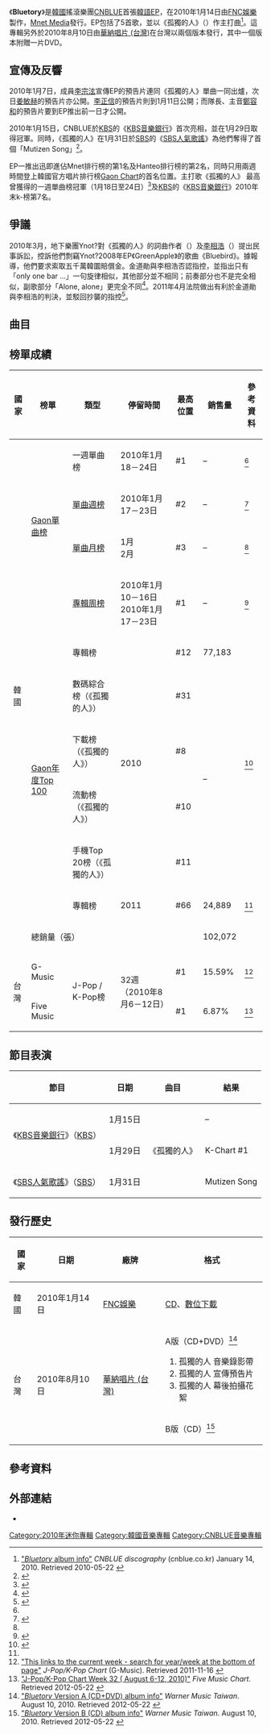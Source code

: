 {{Infobox album <!-- See Wikipedia:WikiProject_Albums -->
| Name        = Bluetory
| Type        = EP
| Artist      = [[CNBLUE|CNBLUE]]
| Cover       = CNBLUE Bluetory.jpg
| Released    = {{Start date|2010|01|14}}
| Recorded    = 2009年<br><small>（於FNC Entertainment Studio）</small>
| Genre       = [[韓國流行音樂|韓國流行音樂]]
| Length      = 19分17秒
| Label       = {{hlist|[[FNC娛樂|FNC娛樂]]|[[Mnet_Media|Mnet Media]]}}
| Language    = [[韓語|韓語]]
| Producer    = {{link-ko|韓成浩|한성호}}（{{lang|ko|한성호}}）、[[金在陽|金在陽]]（{{lang|ko|김재양}}）、[[韓承勳|韓承勳]]（{{lang|ko|한승훈}}）
| Last album  = [[VOICE_(CNBLUE迷你專輯)|VOICE]]<br>（2009年）
| This album  = '''Bluetory'''<br>（2010年）
| Next album  = [[ThankU|ThankU]]<br>（2010年）
| Misc        = {{Singles
  | Name           = Bluetory
  | Type           = ep
  | Single 1       = 孤獨的人（{{lang|ko|외톨이야}}）
  | Single 1 date  = 2010年1月14日
}}}}
《'''Bluetory'''》是[[韓國|韓國]]搖滾樂團[[CNBLUE|CNBLUE]]首張[[韓語|韓語]][[EP|EP]]，在2010年1月14日由[[FNC娛樂|FNC娛樂]]製作，[[Mnet_Media|Mnet Media]]發行。EP包括了5首歌，並以《孤獨的人》（{{lang-ko|외톨이야}}）作主打曲<ref>[http://cnblue.co.kr/cnblue/kor/contents/album.html?code=album&idx=132 "''Bluetory'' album info"] {{Wayback|url=http://cnblue.co.kr/cnblue/kor/contents/album.html?code=album&idx=132 |date=20140325100702 }} ''CNBLUE discography'' (cnblue.co.kr) January 14, 2010. Retrieved 2010-05-22 {{ko icon}}</ref>。這專輯另外於2010年8月10日由[[華納唱片_(台灣)|華納唱片 (台灣)]]在台灣以兩個版本發行，其中一個版本附贈一片DVD。

==宣傳及反響==
2010年1月7日，成員[[李宗泫|李宗泫]]宣傳EP的預告片連同《孤獨的人》單曲一同出爐，次日[[姜敏赫|姜敏赫]]的預告片亦公開。[[李正信|李正信]]的預告片則到1月11日公開；而隊長、主音[[鄭容和|鄭容和]]的預告片要到EP推出前一日才公開。

2010年1月15日，CNBLUE於[[韓國放送公社|KBS]]的《[[KBS音樂銀行|KBS音樂銀行]]》首次亮相，並在1月29日取得冠軍。同時，《孤獨的人》在1月31日於[[SBS_(韓國)|SBS]]的《[[SBS人氣歌謠|SBS人氣歌謠]]》為他們奪得了首個「Mutizen Song」<ref name=shows>{{cite news|last=Hong|first=Lucia|title=CNBLUE tops TV music charts|url=http://www.asiae.co.kr/news/view.htm?idxno=2010020111270833673|accessdate=May 23, 2012|newspaper=10 Asia|date=February 1, 2010|archive-date=2013-11-04|archive-url=https://web.archive.org/web/20131104024642/http://www.asiae.co.kr/news/view.htm?idxno=2010020111270833673|dead-url=no}}</ref>。

EP一推出迅即進佔Mnet排行榜的第1名及Hanteo排行榜的第2名，同時只用兩週時間登上韓國官方唱片排行榜[[Gaon_Chart|Gaon Chart]]的首名位置。主打歌《孤獨的人》 最高曾獲得{{link-en|Mnet (電視台)|Mnet (TV channel)|Mnet}}的一週單曲榜冠軍（1月18日至24日）<ref name=mnet>{{cite news|last=Hong|first=Lucia|url=http://www.asiae.co.kr/news/view.htm?idxno=201001261037115410336|title=CNBLUE's new single storms to No.1|date=January 26, 2010|work=10 Asia|accessdate=May 22, 2012|archive-date=2016-03-04|archive-url=https://web.archive.org/web/20160304043210/http://www.asiae.co.kr/news/view.htm?idxno=201001261037115410336|dead-url=no}}</ref>及[[韓國放送公社|KBS]]的《[[KBS音樂銀行|KBS音樂銀行]]》2010年末k-榜第7名。

==爭議==
2010年3月，地下樂團Ynot?對《孤獨的人》的詞曲作者{{link-ko|金道勛|김도훈 (작곡가)}}（{{lang|ko|김도훈}}）及[[李相浩|李相浩]]（{{lang|ko|이상호}}）提出民事訴訟，控訴他們剽竊Ynot?2008年EP《GreenApple》的歌曲《Bluebird》。據報導，他們要求索取五千萬韓圜賠償金。金道勛與李相浩否認指控，並指出只有「only one bar ...」一句旋律相似，其他部分並不相同；前奏部分也不是完全相似，副歌部分「Alone, alone」更完全不同<ref>{{cite news|last=Kim|first=Lynn|title=Ynot? to take legal action against CNBLUE song|url=http://www.asiae.co.kr/news/view.htm?idxno=2010031016231233223|accessdate=May 23, 2012|newspaper=10 Asia|date=March 11, 2010|archive-date=2016-03-04|archive-url=https://web.archive.org/web/20160304051207/http://www.asiae.co.kr/news/view.htm?idxno=2010031016231233223|dead-url=no}}</ref>。2011年4月法院做出有利於金道勛與李相浩的判決，並駁回抄襲的指控<ref>{{cite news|last=Kim|first=Jessica|title=CNBLUE song cleared of plagiarism charges|url=http://www.asiae.co.kr/news/view.htm?idxno=2011041316504127649|accessdate=May 23, 2012|newspaper=10 Asia|date=April 13, 2011|archive-date=2016-03-04|archive-url=https://web.archive.org/web/20160304060535/http://www.asiae.co.kr/news/view.htm?idxno=2011041316504127649|dead-url=no}}</ref>。

==曲目==
{{tracklist
| collapsed       = no
| headline        = 
| total_length    = 19:17

| title1          = 孤獨的人
| note1           = {{lang|ko|외톨이야}}
| music1          = {{link-ko|金道勛|김도훈 (작곡가)}}（{{lang|ko|김도훈}}）<br>[[李相浩|李相浩]]（{{lang|ko|이상호}}）
| lyrics1         = {{link-ko|韓成浩|한성호}}（{{lang|ko|한성호}}）<br>AMAN
| arranger1          = 金道勛<br>李相浩
| length1         = 3:38

| title2          = Love Revolution
| music2          = 韓成浩<br>[[金在陽|金在陽]]（{{lang|ko|김재양}}）
| lyrics2         = [[鄭容和|鄭容和]]<br>韓成浩
| arranger2          = OWL
| length2         = 3:17

| title3          = Y, Why...
| music3          = 鄭容和<br>[[Ryo|Ryo]]
| lyrics3         = 鄭容和<br>韓成浩
| arranger3          = OWL<br>Ryo-ta Fukuoka
| length3         = 3:48

| title4          = Now or Never
| music4          = 秋水<br>Family Business 
| lyrics4         = 秋水<br>Family Business
| arranger4          =  {{link-ja|佐佐木博史|佐々木博史}}
| length4         = 3:45

| title5          = 應該會…忘記的…
| note5           = {{lang|ko|그럴 겁니다.. 잊을 겁니다..}}
| music5          = 秋水<br>{{link-en|Thomas G'son|Thomas G'son}}
| lyrics5         = 秋水<br>Thomas G'son
| arranger5          =  佐佐木博史
| length5         = 4:49
}}

==榜單成績==
{| class="wikitable" style="text-align:center; width:900px"
|-
! 國家 !! 榜單 !! 類型 !! 停留時間 !! 最高位置 !! 銷售量 !! 參考資料
|-
|  rowspan=11|韓國 || {{link-en|Mnet (電視台)|Mnet (TV channel)|Mnet}} || 一週單曲榜 || 2010年1月18－24日 || #1 || – ||<ref name="mnet"/>
|-
| rowspan=2| [[Gaon單曲榜|Gaon單曲榜]] || [[2010年Gaon單曲週榜冠軍作品列表|單曲週榜]] || 2010年1月17－23日 || #2 || – ||<ref name=gaonsinglechart>{{cite web|url=http://www.gaonchart.co.kr/main/section/total/list.gaon?nationGbn=T|title=This links to current week - select the year/month/week from drop down menu|date=|work=Gaon Singles Chart|publisher=Korea Music Content Industry Association|accessdate=2012-08-06|language=ko|archive-url=https://www.webcitation.org/6BosLEW9O?url=http://www.gaonchart.co.kr/main/section/total/list.gaon?nationGbn=T|archive-date=2012-10-31|dead-url=yes}}</ref>
|-
| [[2010年Gaon單曲週榜冠軍作品列表|單曲月榜]] || 1月<br>2月 || #3 || – ||<ref name=gaonsinglechart/>
|-
| {{link-en|Gaon專輯榜|Gaon Album Chart}} || [[2010年Gaon專輯週榜冠軍作品列表|專輯周榜]] || 2010年1月10－16日<br />2010年1月17－23日 || #1 || – ||<ref name=gaonalbumchart>{{cite web |url=http://gaonchart.co.kr/main/section/album/list.gaon |title=This links to current week - select the year/week from drop down menu |date= |work=Gaon Album Charts |publisher=Korea Music Content Industry Association |accessdate=2011-10-01 |language=ko |deadurl=yes |archiveurl=https://web.archive.org/web/20120119045148/http://gaonchart.co.kr/main/section/album/list.gaon |archivedate=2012-01-19 }}</ref>
|-
| rowspan=6|[[Gaon_Chart|Gaon年度Top 100]] || 專輯榜 || rowspan=5|2010 || #12 || 77,183 || rowspan=5|<ref>{{cite web|url=http://www.gaonchart.co.kr/main/section/notice/view.gaon?idx=36|title=2010년 가온차트 부문별 Top 100위|trans_title=Gaon Chart 2010 Top 100 Charts|date=February 8, 2011|work=Gaon News|publisher=Korea Music Content Industry Association|accessdate=2011-10-01|language=ko|archive-date=2011-02-13|archive-url=https://web.archive.org/web/20110213045903/http://www.gaonchart.co.kr/main/section/notice/view.gaon?idx=36|dead-url=no}}</ref>
|-
| 數碼綜合榜（《孤獨的人》） || #31 || rowspan=4|–
|-
| 下載榜（《孤獨的人》） || #8
|-
| 流動榜（《孤獨的人》） || #10
|-
| 手機Top 20榜（《孤獨的人》） || #11
|-
| 專輯榜 || 2011 || #66 || 24,889 || <ref name="gaonalbumchart"/>
|-
! colspan=4|總銷量（張） || 102,072 ||
|-
| rowspan=2| 台灣 || G-Music ||  rowspan=2|J-Pop / K-Pop榜 || rowspan=2| 32週（2010年8月6－12日） || #1 || 15.59% ||<ref>[http://www.g-music.com.tw/GMusicBillboard3.aspx "This links to the current week - search for year/week at the bottom of page"] {{Wayback|url=http://www.g-music.com.tw/GMusicBillboard3.aspx |date=20120830012704 }} ''J-Pop/K-Pop Chart'' (G-Music). Retrieved 2011-11-16 {{zh icon}}</ref>
|-
| Five Music || #1 || 6.87% ||<ref>[http://www.5music.com.tw/CDTop.asp?top=2&pWeek=201032&sclass= "J-Pop/K-Pop Chart Week 32 ( August 6-12, 2010)"] {{Wayback|url=http://www.5music.com.tw/CDTop.asp?top=2&pWeek=201032&sclass= |date=20160303224126 }} ''Five Music Chart''. Retrieved 2012-05-22 {{zh icon}}</ref>
|}

{{s-start}}
{{s-bef|before = [[1:59_(2PM專輯)|1:59]]<br>（[[2PM|2PM]]）}}
{{s-ttl|title = [[Gaon_Chart|Gaon Chart]][[2010年Gaon專輯週榜冠軍作品列表|周榜冠軍專輯]]|years = 2010年1月16日－2010年1月23日}}
{{s-aft|after = [[Oh!_(專輯)|Oh!]]<br>（[[少女時代|少女時代]]）}}
{{s-end}}

==節目表演==
{| class="wikitable" style="text-align:center; width:700px" 
|-
! 節目 !! 日期 !! 曲目 !! 結果
|-
| rowspan="2"|《[[KBS音樂銀行|KBS音樂銀行]]》（[[韓國放送公社|KBS]]）
| 1月15日
| rowspan="3"|《孤獨的人》
| –
|-
| 1月29日
| K-Chart #1
|-	
| 《[[SBS人氣歌謠|SBS人氣歌謠]]》（[[SBS_(韓國)|SBS]]）
| 1月31日
| Mutizen Song
|}

==發行歷史==
{| class="wikitable plainrowheaders"
|-
! scope="col"| 國家 !! 日期 !! 廠牌 !! 格式
|-
| 韓國 || 2010年1月14日 || [[FNC娛樂|FNC娛樂]] || [[CD|CD]]、[[數位音樂下載|數位下載]]
|-
|rowspan=2| 台灣 || rowspan=2| 2010年8月10日 || rowspan=2|[[華納唱片_(台灣)|華納唱片 (台灣)]] || A版（CD+DVD）<ref>[http://www.warnermusic.com.tw/store/product/5052498238729 "''Bluetory'' Version A (CD+DVD) album info"] {{Wayback|url=http://www.warnermusic.com.tw/store/product/5052498238729 |date=20120109104949 }} ''Warner Music Taiwan''. August 10, 2010. Retrieved 2012-05-22 {{zh icon}}</ref>
# 孤獨的人 音樂錄影帶
# 孤獨的人 宣傳預告片
# 孤獨的人 幕後拍攝花絮
|-
| B版（CD）<ref>[http://www.warnermusic.com.tw/store/product/5052498238828 "''Bluetory'' Version B (CD) album info"] {{Wayback|url=http://www.warnermusic.com.tw/store/product/5052498238828 |date=20120109104745 }} ''Warner Music Taiwan''. August 10, 2010. Retrieved 2012-05-22 {{zh icon}}</ref>
|}

==參考資料==
{{Reflist}}

==外部連結==
* {{YouTube|channel=cnblue|CNBLUE}}

{{CNBLUE}}

[[Category:2010年迷你專輯|Category:2010年迷你專輯]]
[[Category:韓國音樂專輯|Category:韓國音樂專輯]]
[[Category:CNBLUE音樂專輯|Category:CNBLUE音樂專輯]]